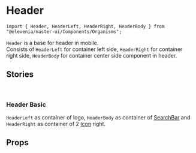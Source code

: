 
# Header

`import { Header, HeaderLeft, HeaderRight, HeaderBody } from "@elevenia/master-ui/Components/Organisms";`


`Header` is a base for header in mobile. <br/>
Consists of `HeaderLeft` for container left side, `HeaderRight` for container right side, `HeaderBody` for container center side component in header.<br/>

## Stories
<br/>

### Header Basic

`HeaderLeft` as container of logo, `HeaderBody` as container of  [SearchBar](/?path=/docs/molecules-search-bar--basic) and `HeaderRight` as container of 2 [Icon](?path=/docs/atom-icon--glyph) right.

<Preview>
  <Story id="organisms-header--basic"/>
</Preview>

## Props
<Props of={Header}/>

